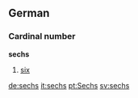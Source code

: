 ==German==
===Cardinal number===
'''sechs'''

# [[six]]

[[de:sechs]]
[[it:sechs]]
[[pt:Sechs]]
[[sv:sechs]]